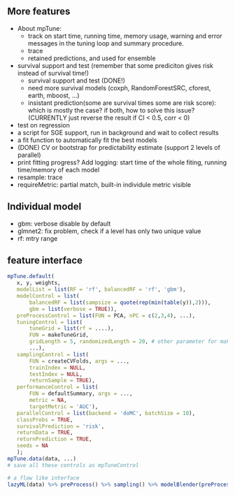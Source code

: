## More features
- About mpTune:
	+ track on start time, running time, memory usage, warning and error messages in the tuning loop and summary procedure.
	+ trace
	+ retained predictions, and used for ensemble

- survival support and test (remember that some prediciton gives risk instead of survival time!)
	+ survival support and test (DONE!)
	+ need more survival models (coxph, RandomForestSRC, cforest, earth, mboost, ...)
	+ insistant prediction(some are survival times some are risk score): which is mostly the case? if both, how to solve this issue? (CURRENTLY just reverse the result if CI < 0.5, corr < 0)
- test on regression
- a script for SGE support, run in background and wait to collect results
- a fit function to automatically fit the best models
-  (DONE) CV or bootstrap for predictability estimate (support 2 levels of parallel)
- print fitting progress?  Add logging: start time of the whole fiting, running time/memory of each model
- resample: trace
- requireMetric: partial match, built-in individule metric visible


## Individual model
- gbm: verbose disable by default
- glmnet2: fix problem, check if a level has only two unique value
- rf: mtry range

## feature interface

 ```r
 mpTune.default(
 	x, y, weights, 
 	modelList = list(RF = 'rf', balancedRF = 'rf', 'gbm'),
	modelControl = list(
		balancedRF = list(sampsize = quote(rep(min(table(y)),2))),
		gbm = list(verbose = TRUE)),
	preProcessControl = list(FUN = PCA, nPC = c(2,3,4), ...),
	tuningControl = list(
		tuneGrid = list(rf = ....), 
		FUN = makeTuneGrid,
		gridLength = 5, randomizedLength = 20, # other parameter for makTuneGrid
		...),
	samplingControl = list(
		FUN = createCVFolds, args = ..., 
		trainIndex = NULL, 
		testIndex = NULL, 
		returnSample = TRUE),
	performanceControl = list(
		FUN = defaultSummary, args = ..., 
		metric = NA,
		targetMetric = 'AUC'),
	parallelControl = list(backend = 'doMC', batchSize = 10),
	classProbs = TRUE, 
	survivalPrediction = 'risk', 
	returnData = TRUE,
	returnPrediction = TRUE,
	seeds = NA
	);
mpTune.data(data, ...)
# save all these controls as mpTuneControl

# a flow like interface
lazyML(data) %>% preProcess() %>% sampling() %>% modelBlender(preProcess(), modelList, modelControl) %>% tuning(, performance()) %>% bestFit %>% run();

 ```

